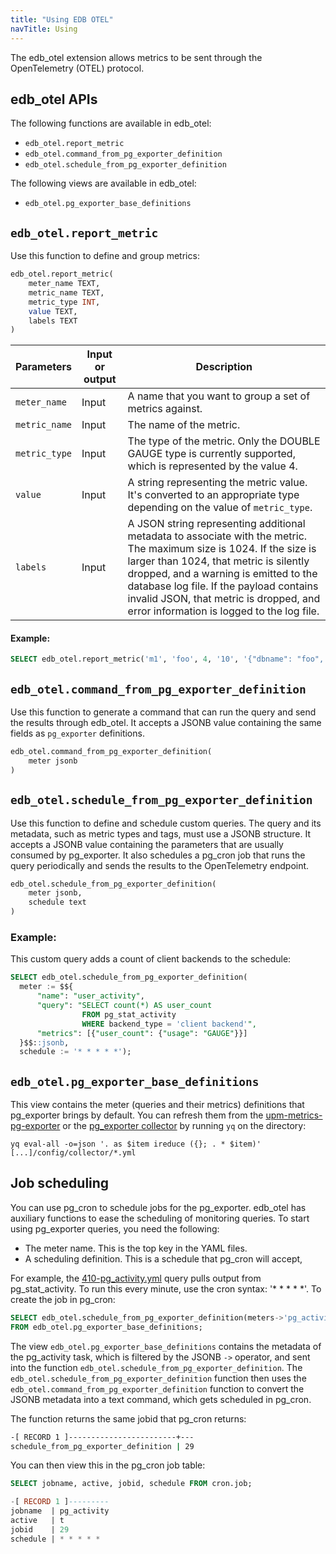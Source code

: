 ```yaml
---
title: "Using EDB OTEL"
navTitle: Using
---
```


The edb_otel extension allows metrics to be sent through the OpenTelemetry (OTEL) protocol.


## edb_otel APIs

The following functions are available in edb_otel:

- `edb_otel.report_metric`
- `edb_otel.command_from_pg_exporter_definition`
- `edb_otel.schedule_from_pg_exporter_definition`

The following views are available in edb_otel:

- `edb_otel.pg_exporter_base_definitions`


## `edb_otel.report_metric`

Use this function to define and group metrics:

```sql
edb_otel.report_metric(
	meter_name TEXT, 
	metric_name TEXT, 
	metric_type INT, 
	value TEXT, 
	labels TEXT
)
```

| Parameters         | Input or output | Description                                                                                                                                                                       |
|--------------------|-----------------|-----------------------------------------------------------------------------------------------------------------------------------------------------------------------------------|
| `meter_name`       | Input           | A name that you want to group a set of metrics against. |
| `metric_name`      | Input           | The name of the metric. |  
| `metric_type`      | Input           | The type of the metric. Only the DOUBLE GAUGE type is currently supported, which is represented by the value 4. |
| `value`            | Input           | A string representing the metric value. It's converted to an appropriate type depending on the value of `metric_type`. |
| `labels`           | Input           | A JSON string representing additional metadata to associate with the metric. The maximum size is 1024. If the size is larger than 1024, that metric is silently dropped, and a warning is emitted to the database log file. If the payload contains invalid JSON, that metric is dropped, and error information is logged to the log file.| 


#### Example:

  ```sql
  SELECT edb_otel.report_metric('m1', 'foo', 4, '10', '{"dbname": "foo", "schemaname": "bar", "relname": "baz"}');
  ```


## `edb_otel.command_from_pg_exporter_definition`

Use this function to generate a command that can run the query and send the results through edb_otel. It accepts a JSONB value containing the same fields as `pg_exporter` definitions.

```sql
edb_otel.command_from_pg_exporter_definition(
    meter jsonb
)
```


## `edb_otel.schedule_from_pg_exporter_definition`

Use this function to define and schedule custom queries. The query and its metadata, such as metric types and tags, must use a JSONB structure. It accepts a JSONB value containing the parameters that are usually consumed by pg_exporter. It also schedules a pg_cron job that runs the query periodically and sends the results to the OpenTelemetry endpoint.


```sql
edb_otel.schedule_from_pg_exporter_definition(
    meter jsonb, 
    schedule text
)
```

### Example:

This custom query adds a count of client backends to the schedule:

  ```sql
  SELECT edb_otel.schedule_from_pg_exporter_definition(
    meter := $${
        "name": "user_activity",
        "query": "SELECT count(*) AS user_count
                  FROM pg_stat_activity
                  WHERE backend_type = 'client backend'",
        "metrics": [{"user_count": {"usage": "GAUGE"}}]
    }$$::jsonb,
	schedule := '* * * * *');
  ```


## `edb_otel.pg_exporter_base_definitions`

This view contains the meter (queries and their metrics) definitions that pg_exporter brings by default.  You can refresh them from the [upm-metrics-pg-exporter](https://github.com/EnterpriseDB/upm-metrics-pg-exporter/tree/main/config/collector) or the [pg_exporter collector](https://github.com/Vonng/pg_exporter/tree/main/config/collector) by running `yq` on the directory:

```yq
yq eval-all -o=json '. as $item ireduce ({}; . * $item)' [...]/config/collector/*.yml
```

## Job scheduling

You can use pg_cron to schedule jobs for the pg_exporter. edb_otel has auxiliary functions to ease the scheduling of monitoring queries. To start using pg_exporter queries, you need the following: 

- The meter name. This is the top key in the YAML files.
- A scheduling definition. This is a schedule that pg_cron will accept,

For example, the [410-pg_activity.yml](https://github.com/Vonng/pg_exporter/blob/main/config/collector/410-pg_activity.yml) query pulls output from pg_stat_activity. To run this every minute, use the cron syntax: '* * * * *'.  To create the job in pg_cron:

```sql
SELECT edb_otel.schedule_from_pg_exporter_definition(meters->'pg_activity', '* * * * *')
FROM edb_otel.pg_exporter_base_definitions;
```

The view `edb_otel.pg_exporter_base_definitions` contains the metadata of the pg_activity task, which is filtered by the JSONB `->` operator, and sent into the function `edb_otel.schedule_from_pg_exporter_definition`. The `edb_otel.schedule_from_pg_exporter_definition` function then uses the `edb_otel.command_from_pg_exporter_definition` function to convert the JSONB metadata into a text command, which gets scheduled in pg_cron. 

The function returns the same jobid that pg_cron returns:

```bash
-[ RECORD 1 ]------------------------+---
schedule_from_pg_exporter_definition | 29
```

You can then view this in the pg_cron job table:

```sql
SELECT jobname, active, jobid, schedule FROM cron.job;

-[ RECORD 1 ]---------
jobname  | pg_activity
active   | t
jobid    | 29
schedule | * * * * *
```
